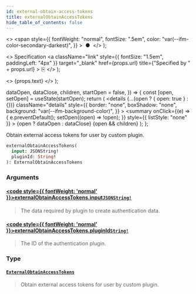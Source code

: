 ```yaml
---
id: external-obtain-access-tokens
title: externalObtainAccessTokens
hide_table_of_contents: false
---
```


  <>
    <span
      style={{
        fontWeight: "normal",
        fontSize: ".5em",
        color: "var(--ifm-color-secondary-darkest)",
      }}
    >
      &nbsp;●&nbsp;
    </span>
  </>
);

  <>
    Specification
    <a
      className="link"
      style={{ fontSize: "1.5em", paddingLeft: "4px" }}
      target="\_blank"
      href={props.url}
      title={"Specified by " + props.url}
    >
      ⎘
    </a>
  </>
);

  <>
    <span className={props.class}>{props.text}</span>
  </>
);


  dataOpen,
  dataClose,
  children,
  startOpen = false,
}) => {
  const [open, setOpen] = useState(startOpen);
  return (
    <details
      {...(open ? { open: true } : {})}
      className="details"
      style={{
        border: "none",
        boxShadow: "none",
        background: "var(--ifm-background-color)",
      }}
    >
      <summary
        onClick={(e) => {
          e.preventDefault();
          setOpen((open) => !open);
        }}
        style={{ listStyle: "none" }}
      >
        {open ? dataOpen : dataClose}
      </summary>
      {open && children}
    </details>
  );
};

Obtain external access tokens for user by custom plugin.

```graphql
externalObtainAccessTokens(
  input: JSONString!
  pluginId: String!
): ExternalObtainAccessTokens
```

### Arguments

#### [<code style={{ fontWeight: 'normal' }}>externalObtainAccessTokens.<b>input</b></code>](#)<Bullet />[`JSONString!`](../../../api-storefront/miscellaneous/scalars/jsonstring) <Badge class="badge badge--secondary" text="non-null"/> <Badge class="badge badge--secondary" text="scalar"/>

> The data required by plugin to create authentication data.

#### [<code style={{ fontWeight: 'normal' }}>externalObtainAccessTokens.<b>pluginId</b></code>](#)<Bullet />[`String!`](../../../api-storefront/miscellaneous/scalars/string) <Badge class="badge badge--secondary" text="non-null"/> <Badge class="badge badge--secondary" text="scalar"/>

> The ID of the authentication plugin.

### Type

#### [`ExternalObtainAccessTokens`](../../../api-storefront/authentication/objects/external-obtain-access-tokens) <Badge class="badge badge--secondary" text="object"/>

> Obtain external access tokens for user by custom plugin.

